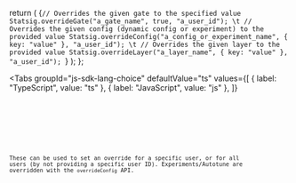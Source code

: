 
<!-- Because its the same for both languages -->

  return (
    <CodeBlock language="swift">{`// Overrides the given gate to the specified value
Statsig.overrideGate("a_gate_name", true, "a_user_id");
\t
// Overrides the given config (dynamic config or experiment) to the provided value
Statsig.overrideConfig("a_config_or_experiment_name", { key: "value" }, "a_user_id");
\t
// Overrides the given layer to the provided value
Statsig.overrideLayer("a_layer_name", { key: "value" }, "a_user_id");
`}</CodeBlock>
  );
};

<Tabs
  groupId="js-sdk-lang-choice"
  defaultValue="ts"
  values={[
    { label: "TypeScript", value: "ts" },
    { label: "JavaScript", value: "js" },
  ]}
>
  <TabItem value="ts">
    <Code />
  </TabItem>
  <TabItem value="js">
    <Code />
  </TabItem>
</Tabs>

These can be used to set an override for a specific user, or for all users (by not providing a specific user ID). Experiments/Autotune are overridden with the `overrideConfig` API.
